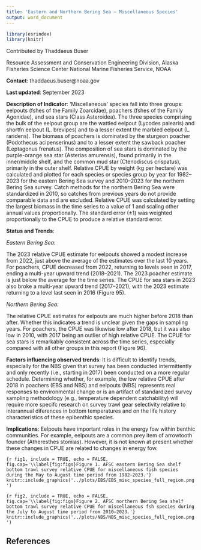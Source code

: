 ```yaml
---
title: 'Eastern and Northern Bering Sea – Miscellaneous Species'
output: word_document
---
```


```r
library(esrindex)
library(knitr)
```

Contributed by Thaddaeus Buser

Resource Assessment and Conservation Engineering Division, Alaska Fisheries Science Center National Marine Fisheries Service, NOAA 

**Contact**: thaddaeus.buser@noaa.gov

**Last updated**: September 2023

**Description of Indicator**: 'Miscellaneous' species fall into three groups: eelpouts (fshes of the Family Zoarcidae), poachers (fshes of the Family Agonidae), and sea stars (Class Asteroidea). The three species comprising the bulk of the eelpout group are the wattled eelpout (Lycodes palearis) and shortfn eelpout (L. brevipes) and to a lesser extent the marbled eelpout (L. raridens). The biomass of poachers is dominated by the sturgeon poacher (Podothecus acipenserinus) and to a lesser extent the sawback poacher (Leptagonus frenatus). The composition of sea stars is dominated by the purple-orange sea star (Asterias amurensis), found primarily in the inner/middle shelf, and the common mud star (Ctenodiscus crispatus), primarily in the outer shelf. Relative CPUE by weight (kg per hectare) was calculated and plotted for each species or species group by year for 1982–2023 for the eastern Bering Sea survey and 2010–2023 for the northern Bering Sea survey. Catch methods for the northern Bering Sea were standardized in 2010, so catches from previous years do not provide comparable data and are excluded. Relative CPUE was calculated by setting the largest biomass in the time series to a value of 1 and scaling other annual values proportionally. The standard error (±1) was weighted proportionally to the CPUE to produce a relative standard error.

**Status and Trends**: 

_Eastern Bering Sea:_

The 2023 relative CPUE estimate for eelpouts showed a modest increase from 2022, just above the average of the estimates over the last 10 years. For poachers, CPUE decreased from 2022, returning to levels seen in 2017, ending a multi-year upward trend (2018–2021). The 2023 poacher estimate is just below the average for the time series. The CPUE for sea stars in 2023 also broke a multi-year upward trend (2017–2021), with the 2023 estimate returning to a level last seen in 2016 (Figure 95).

_Northern Bering Sea:_

The relative CPUE estimates for eelpouts are much higher before 2018 than after. Whether this indicates a trend is unclear given the gaps in sampling years. For poachers, the CPUE was likewise low after 2018, but it was also low in 2010, with 2017 being an outlier of high relative CPUE. The CPUE for sea stars is remarkably consistent across the time series, especially compared with all other groups in this report (Figure 96).

**Factors influencing observed trends**: It is difficult to identify trends, especially for the NBS given that survey has been conducted intermittently and only recently (i.e., starting in 2017) been conducted on a more regular schedule. Determining whether, for example, the low relative CPUE after 2018 in poachers (EBS and NBS) and eelpouts (NBS) represents real responses to environmental change or is an artifact of standardized survey sampling methodology (e.g., temperature dependent catchability) will require more specifc research on survey trawl gear selectivity relative to interannual diferences in bottom temperatures and on the life history characteristics of these epibenthic species.

**Implications**: Eelpouts have important roles in the energy fow within benthic communities. For example, eelpouts are a common prey item of arrowtooth founder (Atheresthes stomias). However, it is not known at present whether these changes in CPUE are related to changes in energy fow.




```{r fig1, include = TRUE, echo = FALSE, fig.cap='\\label{fig:figs}Figure 1. AFSC eastern Bering Sea shelf bottom trawl survey relative CPUE for miscellaneous fish species during the May to August time period from 1982–2023.'}
knitr::include_graphics('../plots/EBS/EBS_misc_species_full_region.png')
```





```{r fig2, include = TRUE, echo = FALSE, fig.cap='\\label{fig:figs}Figure 2. AFSC northern Bering Sea shelf bottom trawl survey relative CPUE for miscellaneous fsh species during the July to August time period from 2010–2023.'}
knitr::include_graphics('../plots/NBS/NBS_misc_species_full_region.png')
```



## References
